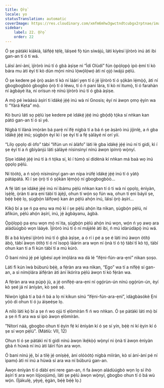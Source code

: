```yaml
---
title: Ọ̀rọ̀
locale: yo
statusTranslation: automatic
coverImage: https://res.cloudinary.com/xmfm6mhw3gwctndtcubgx2rptnae/image/upload/v1740468922/small_cover_tratado_de_psicologia_revolucionaria_a4c0dca4e0.webp
sidebar:
    label: 22. Ọ̀rọ̀
    order: 22
---
```

Ó ṣe pàtàkì kíákíá, láìfẹ́ẹ́ tẹ́lẹ̀, láìṣeé fọ̀ tún síwájú, láti kíyèsí ìjíròrò inú àti ibi gan-an tí ó ti wá.

Láìsí àní-àní, ìjíròrò inú tí ó gbà àṣìṣe ni “Ìdí Olùdí” fún ọ̀pọ̀lọpọ̀ ipò ẹ̀mí tí kò bára mu àti èyí tí kò dùn mọ́ni nínú lọ́wọ́lọ́wọ́ àti ní ọjọ́ iwájú pẹ̀lú.

Ó ṣe kedere pé ọ̀rọ̀ asán tí kò ní láárí yẹn tí ó jẹ́ ìjíròrò tí ó ṣọ́kàn lẹ́mọ̀ọ́, àti ní gbogbogbòò gbogbo ọ̀rọ̀ tí ó léwu, tí ó ń pani lára, tí kò ní ìtumọ̀, tí ó farahàn ní àgbáyé ìta, ní orísun rẹ̀ nínú ìjíròrò inú tí ó gbà àṣìṣe.

A mọ̀ pé ìwàásù àṣírí ti ìdákẹ́ jẹ́ẹ́ inú wà ní Gnosis; èyí ni àwọn ọmọ ẹ̀yìn wa ti “Yàrá Kẹta” mọ̀.

Kò burú láti sọ pẹ̀lú ìṣe kedere pé ìdákẹ́ jẹ́ẹ́ inú gbọ́dọ̀ tọ́ka sí nǹkan kan pàtó gan-an tí ó sì yé.

Nígbà tí ìlànà ìmọ̀ràn bá parẹ́ ní ìfẹ́ nígbà tí a bá ń ṣe àṣàrò inú jíjinlẹ̀, a ń gba ìdákẹ́ jẹ́ẹ́ inú; ṣùgbọ́n èyí kì í ṣe èyí tí a fẹ́ ṣàlàyé ní orí yìí.

“Lílọ ọpọlọ di òfo” tàbí “lífún un ní àlàfo” láti lè gba ìdákẹ́ jẹ́ẹ́ inú ní ti gidi, kì í ṣe èyí tí a ń gbìyànjú láti ṣàlàyé nísinsìnyí nínú àwọn ìpínrọ̀ wọ̀nyí.

Ṣíṣe ìdákẹ́ jẹ́ẹ́ inú tí à ń tọ́ka sí, kì í túmọ̀ sí dídènà kí nǹkan má baà wọ inú ọpọlọ pẹ̀lú.

Ní tòótọ́, a ń sọ̀rọ̀ nísinsìnyí gan-an nípa irúfẹ́ ìdákẹ́ jẹ́ẹ́ inú tí ó yàtọ̀ pátápátá. Kì í ṣe ọ̀rọ̀ tí ó ṣọ́kàn lẹ́mọ̀ọ́ ní gbogbogbòò...

A fẹ́ láti ṣe ìdákẹ́ jẹ́ẹ́ inú ní ìbámu pẹ̀lú nǹkan kan tí ó ti wà ní ọpọlọ, ènìyàn, ìṣẹ̀lẹ̀, ọ̀ràn ti ara ẹni tàbí ti àjèjì, ohun tí wọ́n sọ fún wa, ohun tí ẹni báyìí ṣe, bẹ́ẹ̀ bẹ́ẹ̀ lọ, ṣùgbọ́n láìfọwọ́ kan án pẹ̀lú ahọ́n inú, láìsí ọ̀rọ̀ àṣírí...

Kíkọ́ bí a ṣe ń pa ẹnu wa mọ́ kì í ṣe pẹ̀lú ahọ́n ìta nìkan, ṣùgbọ́n pẹ̀lú, ní àfikún, pẹ̀lú ahọ́n àṣírí, inú, jẹ́ àgbàyanu, àgbà.

Ọ̀pọ̀lọpọ̀ pa ẹnu wọn mọ́ ní ìta, ṣùgbọ́n pẹ̀lú ahọ́n inú wọn, wọ́n ń yọ awọ ara aládùúgbò wọn láàyè. Ìjíròrò inú tí ó ní májèlé àti ibi, ń mú ìdàrúdàpọ̀ inú wá.

Bí a bá kíyèsí ìjíròrò inú tí ó gbà àṣìṣe, a ó rí i pé a ṣe é láti inú àwọn òtítọ́ àbọ̀, tàbí àwọn òtítọ́ tí ó ní ìsopọ̀ láàrin ara wọn ní ọ̀nà tí ó tọ́ tàbí tí kò tọ́, tàbí ohun kan tí a fi kún tàbí tí a mú kúrò.

Ó bani nínú jẹ́ pé ìgbésí ayé ìmọ̀lára wa dá lé “ìfẹ́ni-fún-ara-ẹni” nìkan ṣoṣo.

Láti fi kún ìwà búburú bẹ́ẹ̀, a fẹ́ràn ara wa nìkan, “Ego” wa tí a nífẹ̀ẹ́ sí gan-an, a sì nímọ̀lára àìfẹ́ràn àti àní ìkóríra pẹ̀lú àwọn tí kò fẹ́ràn wa.

A fẹ́ràn ara wa púpọ̀ jù, a jẹ́ onífẹ̀ẹ́-ara-ẹni ní ọgọ́rùn-ún nínú ọgọ́rùn-ún, èyí kò ṣeé já ní àníyàn, kò ṣeé sẹ́.

Níwọ̀n ìgbà tí a bá ń bá a lọ ní kíkun sínú “ìfẹ́ni-fún-ara-ẹni”, ìdàgbàsókè Ẹni yóò di ohun tí ó ju àìṣeéṣe lọ.

A nílò láti kọ́ bí a ṣe ń wo ojú tí ẹlòmíràn fi ń wo nǹkan. Ó ṣe pàtàkì láti mọ̀ bí a ṣe ń fi ara wa sí ipò àwọn ẹlòmíràn.

"Nítorí náà, gbogbo ohun tí ẹ̀yin fẹ́ kí ènìyàn kí ó ṣe sí yín, bẹ́ẹ̀ ni kí ẹ̀yin kí ó ṣe sí wọn pẹ̀lú". (Mátíù: VII, 12)

Ohun tí ó ṣe pàtàkì ní ti gidi nínú àwọn ìkẹ́kọ̀ọ́ wọ̀nyí ni ọ̀nà tí àwọn ènìyàn gbà ń hùwà ní inú àti láìrí fún ara wọn.

Ó bani nínú jẹ́, bí a tilẹ̀ jẹ́ oníṣẹ̀ẹ́, àní olóòótọ́ nígbà mìíràn, kò sí àní-àní pé ní ìpamọ́ àti ní inú a hùwà sí ara wa ní búburú gan-an.

Àwọn ènìyàn tí ó dàbí ẹni rere gan-an, ń fa àwọn aládùúgbò wọn lọ sí ihò àṣírí ti ara wọn lójoojúmọ́, láti ṣe pẹ̀lú àwọn wọ̀nyí, gbogbo ohun tí ó bá wù wọ́n. (Ìjákulẹ̀, yẹ̀yẹ́, ẹ̀gàn, bẹ́ẹ̀ bẹ́ẹ̀ lọ.)

